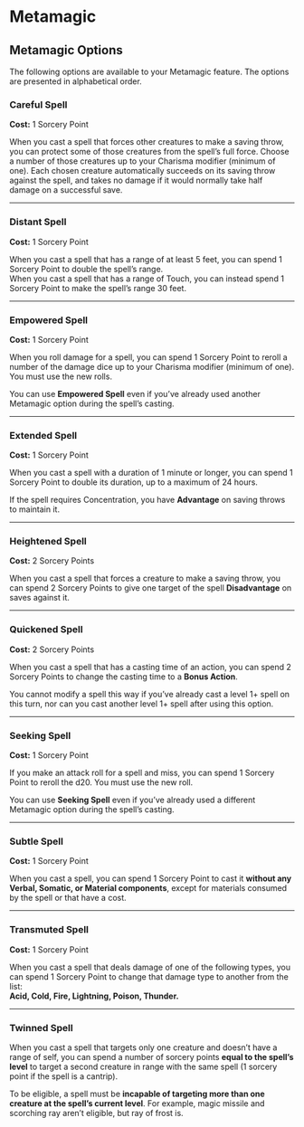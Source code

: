 # Metamagic

## Metamagic Options

The following options are available to your Metamagic feature. The options are presented in alphabetical order.

### Careful Spell

**Cost:** 1 Sorcery Point

When you cast a spell that forces other creatures to make a saving throw, you can protect some of those creatures from the spell’s full force. Choose a number of those creatures up to your Charisma modifier (minimum of one). Each chosen creature automatically succeeds on its saving throw against the spell, and takes no damage if it would normally take half damage on a successful save.

---

### Distant Spell

**Cost:** 1 Sorcery Point

When you cast a spell that has a range of at least 5 feet, you can spend 1 Sorcery Point to double the spell’s range.  
When you cast a spell that has a range of Touch, you can instead spend 1 Sorcery Point to make the spell’s range 30 feet.

---

### Empowered Spell

**Cost:** 1 Sorcery Point

When you roll damage for a spell, you can spend 1 Sorcery Point to reroll a number of the damage dice up to your Charisma modifier (minimum of one). You must use the new rolls.

You can use **Empowered Spell** even if you’ve already used another Metamagic option during the spell’s casting.

---

### Extended Spell

**Cost:** 1 Sorcery Point

When you cast a spell with a duration of 1 minute or longer, you can spend 1 Sorcery Point to double its duration, up to a maximum of 24 hours.

If the spell requires Concentration, you have **Advantage** on saving throws to maintain it.

---

### Heightened Spell

**Cost:** 2 Sorcery Points

When you cast a spell that forces a creature to make a saving throw, you can spend 2 Sorcery Points to give one target of the spell **Disadvantage** on saves against it.

---

### Quickened Spell

**Cost:** 2 Sorcery Points

When you cast a spell that has a casting time of an action, you can spend 2 Sorcery Points to change the casting time to a **Bonus Action**.

You cannot modify a spell this way if you’ve already cast a level 1+ spell on this turn, nor can you cast another level 1+ spell after using this option.

---

### Seeking Spell

**Cost:** 1 Sorcery Point

If you make an attack roll for a spell and miss, you can spend 1 Sorcery Point to reroll the d20. You must use the new roll.

You can use **Seeking Spell** even if you’ve already used a different Metamagic option during the spell’s casting.

---

### Subtle Spell

**Cost:** 1 Sorcery Point

When you cast a spell, you can spend 1 Sorcery Point to cast it **without any Verbal, Somatic, or Material components**, except for materials consumed by the spell or that have a cost.

---

### Transmuted Spell

**Cost:** 1 Sorcery Point

When you cast a spell that deals damage of one of the following types, you can spend 1 Sorcery Point to change that damage type to another from the list:  
**Acid, Cold, Fire, Lightning, Poison, Thunder.**

---

### Twinned Spell

When you cast a spell that targets only one creature and doesn’t have a range of self, you can spend a number of sorcery points **equal to the spell’s level** to target a second creature in range with the same spell (1 sorcery point if the spell is a cantrip).

To be eligible, a spell must be **incapable of targeting more than one creature at the spell’s current level**. For example, magic missile and scorching ray aren’t eligible, but ray of frost is.
